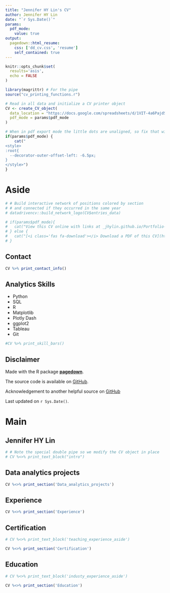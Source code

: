 ```yaml
---
title: "Jennifer HY Lin's CV"
author: Jennifer HY Lin
date: "`r Sys.Date()`"
params:
  pdf_mode:
    value: true
output:
  pagedown::html_resume:
    css: ['dd_cv.css', 'resume']
    self_contained: true
---
```


```r
knitr::opts_chunk$set(
  results='asis', 
  echo = FALSE
)

library(magrittr) # For the pipe
source("cv_printing_functions.r")

# Read in all data and initialize a CV printer object
CV <- create_CV_object(
  data_location = "https://docs.google.com/spreadsheets/d/1VIT-4a6PajdSqnyGUusqlJO676NtjY4zVj9Jvy8FAXc/edit#gid=917338460",  
  pdf_mode = params$pdf_mode
)
```


```r
# When in pdf export mode the little dots are unaligned, so fix that with some conditional CSS.
if(params$pdf_mode) {
    cat("
<style>
:root{
  --decorator-outer-offset-left: -6.5px;
}
</style>")
}
```


Aside
================================================================================

```r
# # Build interactive network of positions colored by section
# # and connected if they occurred in the same year
# datadrivencv::build_network_logo(CV$entries_data)
```


```r
# if(params$pdf_mode){
#   cat("View this CV online with links at _jhylin.github.io/Portfolio-projects/Resume_JHYL.html_")
# } else {
#   cat("[<i class='fas fa-download'></i> Download a PDF of this CV](https://github.com/jhylin/Portfolio-projects/Resume_JHYL.pdf)")
# }
```

Contact {#contact}
--------------------------------------------------------------------------------

```r
CV %>% print_contact_info()
```



Analytics Skills {#skills}
--------------------------------------------------------------------------------
* Python
* SQL
* R
* Matplotlib
* Plotly Dash
* ggplot2
* Tableau
* Git
```r
#CV %>% print_skill_bars()
```



Disclaimer {#disclaimer}
--------------------------------------------------------------------------------

Made with the R package [**pagedown**](https://github.com/rstudio/pagedown). 

The source code is available on [GitHub](https://github.com/nstrayer/cv).

Acknowledgement to another helpful source on [GitHub](https://github.com/shaziaruybal/automate-cv-rmd)

Last updated on `r Sys.Date()`.



Main
================================================================================

Jennifer HY Lin {#title}
--------------------------------------------------------------------------------

```r
# # Note the special double pipe so we modify the CV object in place
# CV %<>% print_text_block("intro") 
```



Data analytics projects {data-icon=book data-concise=true}
--------------------------------------------------------------------------------

```r
CV %<>% print_section('Data_analytics_projects')
```

<!-- These breaks just force a new page so section doesnt get cut off -->
<!-- <br> -->
<!-- <br> -->
<!-- <br> -->

Experience {data-icon=suitcase}
--------------------------------------------------------------------------------

```r
CV %<>% print_section('Experience')
```



Certification {data-icon=chalkboard-teacher}
--------------------------------------------------------------------------------

::: aside
```r
# CV %<>% print_text_block('teaching_experience_aside')
```
:::

```r
CV %<>% print_section('Certification')
```



Education {data-icon=graduation-cap}
--------------------------------------------------------------------------------

::: aside
```r
# CV %<>% print_text_block('industy_experience_aside')
```
:::

```r
CV %<>% print_section('Education')
```



<!-- Publications {data-icon=book} -->
<!-- -------------------------------------------------------------------------------- -->

<!-- ::: aside -->
<!-- ```{r} -->
<!-- # CV %<>% print_text_block('data_science_writing_aside') -->
<!-- ``` -->
<!-- ::: -->

<!-- ```{r} -->
<!-- CV %<>% print_section('Publications') -->
<!-- ``` -->



<!-- Selected Press (About)  {data-icon=newspaper} -->
<!-- -------------------------------------------------------------------------------- -->

<!-- ```{r} -->
<!-- CV %<>% print_section('about_me_press') -->
<!-- ``` -->


<!-- <br> -->
<!-- <br> -->


<!-- Selected Press (By)  {data-icon=newspaper} -->
<!-- -------------------------------------------------------------------------------- -->

<!-- ```{r} -->
<!-- CV %<>% print_section('by_me_press') -->
<!-- ``` -->



<!-- Selected Publications, Posters, and Talks {data-icon=book} -->
<!-- -------------------------------------------------------------------------------- -->

<!-- ```{r} -->
<!-- # CV %<>% print_section('academic_articles') -->
<!-- ``` -->



<!-- ```{r} -->
<!-- # CV %<>% print_links() -->
<!-- ``` -->


